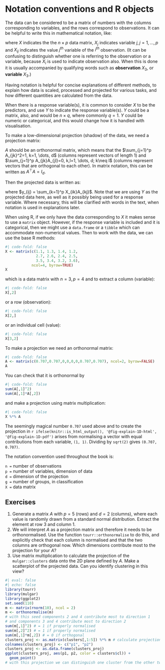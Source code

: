 # Notation conventions and R objects

The data can be considered to be a matrix of numbers with the columns corresponding to variables, and the rows correspond to observations. It can be helpful to write this in mathematical notation, like:

\begin{eqnarray*}
X_{n\times p} =
[X_1~X_2~\dots~X_p]_{n\times p} = \left[ \begin{array}{cccc}
X_{11} & X_{12} & \dots & X_{1p} \\
X_{21} & X_{22} & \dots & X_{2p}\\
\vdots & \vdots &  & \vdots \\
X_{n1} & X_{n2} & \dots & X_{np} \end{array} \right]_{n\times p}
\end{eqnarray*}

where $X$ indicates the the $n\times p$ data matrix, $X_j$ indicates variable $j, j=1, \dots, p$ and $X_{ij}$ indicates the value $j^{th}$ variable of the $i^{th}$ observation. (It can be confusing to distinguish whether one is referring to the observation or a variable, because $X_i$ is used to indicate observation also. When this is done it is usually accompanied by qualifying words such as **observation** $X_3$, or **variable** $X_3$.)

::: info
Having notation is helpful for concise explanations of different methods, to explain how data is scaled, processed and projected for various tasks, and how different quantities are calculated from the data. 
:::

When there is a response variable(s), it is common to consider $X$ to be the predictors, and use $Y$ to indicate the response variable(s). $Y$ could be a matrix, also, and would be $n\times q$, where commonly $q=1$. $Y$ could be numeric or categorical, and this would change how it is handled with visualisation.

To make a low-dimensional projection (shadow) of the data, we need a projection matrix:

\begin{eqnarray*}
A_{p\times d} = \left[ \begin{array}{cccc}
A_{11} & A_{12} & \dots & A_{1d} \\
A_{21} & A_{22} & \dots & A_{2d}\\
\vdots & \vdots &  & \vdots \\
A_{p1} & A_{p2} & \dots & A_{pd} \end{array} \right]_{p\times d}
\end{eqnarray*}


$A$ should be an orthonormal matrix, which means that the $\sum_{j=1}^p A_{jk}^2=1, k=1, \dots, d$ (columns represent vectors of length 1) and $\sum_{j=1}^p A_{jk}A_{jl}=0, k,l=1, \dots, d; k\neq l$ (columns represent vectors that are orthogonal to each other). In matrix notation, this can be written as $A^{\top}A = I_d$.

Then the projected data is written as:

\begin{eqnarray*}
Y_{n\times d} = XA = \left[ \begin{array}{cccc}
y_{11} & y_{12} & \dots & y_{1d} \\
y_{21} & y_{22} & \dots & y_{2d}\\
\vdots & \vdots &  & \vdots \\
y_{n1} & y_{n2} & \dots & y_{nd} \end{array} \right]_{n\times d}
\end{eqnarray*}

where $y_{ij} = \sum_{k=1}^p X_{ik}A_{kj}$. Note that we are using $Y$ as the projected data here, as well as it possibly being used for a response variable. Where necessary, this will be clarified with words in the text, when notation is used in explanations later.

When using R, if we only have the data corresponding to $X$ it makes sense to use a `matrix` object. However, if the response variable is included and it is categorical, then we might use a `data.frame` or a `tibble` which can accommodate non-numerical values. Then to work with the data, we can use the base R methods:

```r
#| code-fold: false
X <- matrix(c(1.1, 1.3, 1.4, 1.2, 
              2.7, 2.6, 2.4, 2.5, 
              3.5, 3.4, 3.2, 3.6), 
            ncol=4, byrow=TRUE)
X
```

which is a data matrix with $n=3, p=4$ and to extract a column (variable):

```r
#| code-fold: false
X[,2]
```

or a row (observation):

```r
#| code-fold: false
X[2,]
```

or an individual cell (value):

```r
#| code-fold: false
X[3,2]
```

To make a projection we need an orthonormal matrix:

```r
#| code-fold: false
A <- matrix(c(0.707,0.707,0,0,0,0,0.707,0.707), ncol=2, byrow=FALSE)
A
```

You can check that it is orthonormal by

```r
#| code-fold: false
sum(A[,1]^2)
sum(A[,1]*A[,2])
```

and make a projection using matrix multiplication:

```r
#| code-fold: false
X %*% A
```

The seemingly magical number `0.707` used above and to create the projection in `r ifelse(knitr::is_html_output(), '@fig-explain-1D-html', '@fig-explain-1D-pdf')` arises from normalising a vector with equal contributions from each variable, `(1, 1)`. Dividing by `sqrt(2)` gives `(0.707, 0.707)`.

<!-- Most data arrives with a mix of numerical and categorical, and temporal or spatial variables. In this book we are primarily focused on methods to visualise multiple numerical variables. -->

::: info
The notation convention used throughout the book is:

 `n =` number of observations<br>
 `p =` number of variables, dimension of data<br>
 `d =` dimension of the projection<br>
 `g =` number of groups, in classification<br>
 `X =` data matrix
:::

## Exercises {-}

1. Generate a matrix $A$ with $p=5$ (rows) and $d=2$ (columns), where each value is randomly drawn from a standard normal distribution. Extract the element at row 3 and column 1.
2. We will interpret $A$ as a projection matrix and therefore it needs to be orthonormalised. Use the function `tourr::orthonormalise` to do this, and explicitly check that each column is normalised and that the two columns are orthogonal now. Which dimensions contribute most to the projection for your $A$?
3. Use matrix multiplication to calculate the projection of the `mulgar::clusters` data onto the 2D plane defined by $A$. Make a scatterplot of the projected data. Can you identify clustering in this view?

 
```r
#| eval: false
#| echo: false
library(tourr)
library(mulgar)
library(ggplot2)
set.seed(110)
m <- matrix(rnorm(10), ncol = 2)
m <- orthonormalise(m)
# with this seed components 2 and 4 contribute most to direction 1
# and components 3 and 4 contribute most to direction 2
sum(m[,1]^2) # = 1 if properly normalised
sum(m[,2]^2) # = 1 if properly normalised
sum(m[,1]*m[,2]) # = 0 if orthogonal
clusters_proj <- as.matrix(clusters[,1:5]) %*% m # calculate projection
colnames(clusters_proj) <- c("p1", "p2")
clusters_proj <- as.data.frame(clusters_proj)
ggplot(clusters_proj, aes(p1, p2, color = clusters$cl)) +
  geom_point()
# with this projection we can distinguish one cluster from the other two
```

